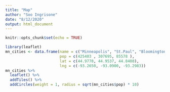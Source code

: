 ---
title: "Map"
author: "Soo Ingrisone"
date: "8/12/2020"
output: html_document
---

```{r setup, include=FALSE}
knitr::opts_chunk$set(echo = TRUE)
```

```{r, echo=TRUE}
library(leaflet)
mn_cities <- data.frame(name = c("Minneapolis", "St.Paul", "Bloomington"),
                        pop = c(425403 , 307695, 85578 ),
                        lat = c(44.9778, 44.9537, 44.8408),
                        lng = c(-93.2650, -93.0900, -93.2983))
mn_cities %>%
  leaflet() %>%
  addTiles() %>%
  addCircles(weight = 1, radius = sqrt(mn_cities$pop) * 10) 
```
